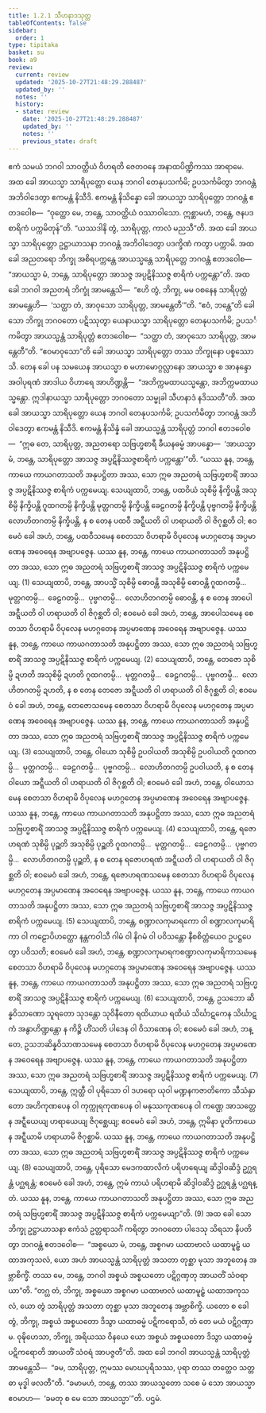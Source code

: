 ```yaml
---
title: 1.2.1 သီဟနာဒသုတ္တ
tableOfContents: false
sidebar:
  order: 1
type: tipitaka
basket: su
book: a9
review:
  current: review
  updated: '2025-10-27T21:48:29.288487'
  updated_by: ''
  notes: ''
  history:
  - state: review
    date: '2025-10-27T21:48:29.288487'
    updated_by: ''
    notes: ''
    previous_state: draft
---
```



<ReviewStatus review={frontmatter.review} showDetails={true} />

<HypothesisAnnotation frontmatter={frontmatter} />

<DynamicBreadcrumb />

<Division number="11" book="a9" e="ch" v="17" p="180">

<Paragraph number="87" book="a9">
ဧကံ သမယံ ဘဂဝါ သာဝတ္ထိယံ ဝိဟရတိ ဇေတဝနေ အနာထပိဏ္ဍိကဿ အာရာမေ. အထ ခေါ အာယသ္မာ သာရိပုတ္တော ယေန ဘဂဝါ တေနုပသင်္ကမိ; ဥပသင်္ကမိတွာ ဘဂဝန္တံ အဘိဝါဒေတွာ ဧကမန္တံ နိသီဒိ. ဧကမန္တံ နိသိန္နော ခေါ အာယသ္မာ သာရိပုတ္တော ဘဂဝန္တံ ဧတဒဝေါစ—  “ဝုတ္ထော မေ, ဘန္တေ, သာဝတ္ထိယံ ဝဿာဝါသော. ဣစ္ဆာမဟံ, ဘန္တေ, ဇနပဒစာရိကံ ပက္ကမိတုန်”တိ. “ယဿဒါနိ တွံ, သာရိပုတ္တ, ကာလံ မညသီ”တိ. အထ ခေါ အာယသ္မာ သာရိပုတ္တော ဥဋ္ဌာယာသနာ ဘဂဝန္တံ အဘိဝါဒေတွာ ပဒက္ခိဏံ ကတွာ ပက္ကာမိ. အထ ခေါ အညတရော ဘိက္ခု အစိရပက္ကန္တေ အာယသ္မန္တေ သာရိပုတ္တေ ဘဂဝန္တံ ဧတဒဝေါစ—  “အာယသ္မာ မံ, ဘန္တေ, သာရိပုတ္တော အာသဇ္ဇ အပ္ပဋိနိဿဇ္ဇ စာရိကံ ပက္ကန္တော”တိ. အထ ခေါ ဘဂဝါ အညတရံ ဘိက္ခုံ အာမန္တေသိ—  “ဧဟိ တွံ, ဘိက္ခု, မမ ဝစနေန သာရိပုတ္တံ အာမန္တေဟိ—  ‘သတ္ထာ တံ, အာဝုသော သာရိပုတ္တ, အာမန္တေတီ’”တိ. “ဧဝံ, ဘန္တေ”တိ ခေါ သော ဘိက္ခု ဘဂဝတော ပဋိဿုတွာ ယေနာယသ္မာ သာရိပုတ္တော တေနုပသင်္ကမိ; ဥပသင်္ကမိတွာ အာယသ္မန္တံ သာရိပုတ္တံ ဧတဒဝေါစ—  “သတ္ထာ တံ, အာဝုသော သာရိပုတ္တ, အာမန္တေတီ”တိ. “ဧဝမာဝုသော”တိ ခေါ အာယသ္မာ သာရိပုတ္တော တဿ ဘိက္ခုနော ပစ္စဿောသိ.
</Paragraph>

<Paragraph number="88" book="a9">
တေန ခေါ ပန သမယေန အာယသ္မာ စ မဟာမောဂ္ဂလ္လာနော အာယသ္မာ စ အာနန္ဒော အဝါပုရဏံ အာဒါယ ဝိဟာရေ အာဟိဏ္ဍန္တိ—  “အဘိက္ကမထာယသ္မန္တော, အဘိက္ကမထာယသ္မန္တော. ဣဒါနာယသ္မာ သာရိပုတ္တော ဘဂဝတော သမ္မုခါ သီဟနာဒံ နဒိဿတီ”တိ. အထ ခေါ အာယသ္မာ သာရိပုတ္တော ယေန ဘဂဝါ တေနုပသင်္ကမိ; ဥပသင်္ကမိတွာ ဘဂဝန္တံ အဘိဝါဒေတွာ ဧကမန္တံ နိသီဒိ. ဧကမန္တံ နိသိန္နံ ခေါ အာယသ္မန္တံ သာရိပုတ္တံ ဘဂဝါ ဧတဒဝေါစ—  “ဣဓ တေ, သာရိပုတ္တ, အညတရော သဗြဟ္မစာရီ ခီယနဓမ္မံ အာပန္နော—  ‘အာယသ္မာ မံ, ဘန္တေ, သာရိပုတ္တော အာသဇ္ဇ အပ္ပဋိနိဿဇ္ဇစာရိကံ ပက္ကန္တော’”တိ.
</Paragraph>

<Paragraph number="89" book="a9">
“ယဿ နူန, ဘန္တေ, ကာယေ ကာယဂတာသတိ အနုပဋ္ဌိတာ အဿ, သော ဣဓ အညတရံ သဗြဟ္မစာရိံ အာသဇ္ဇ အပ္ပဋိနိဿဇ္ဇ စာရိကံ ပက္ကမေယျ.
</Paragraph>

<Paragraph number="90" book="a9">
သေယျထာပိ, ဘန္တေ, ပထဝိယံ သုစိမ္ပိ နိက္ခိပန္တိ အသုစိမ္ပိ နိက္ခိပန္တိ ဂူထဂတမ္ပိ နိက္ခိပန္တိ မုတ္တဂတမ္ပိ နိက္ခိပန္တိ ခေဠဂတမ္ပိ နိက္ခိပန္တိ ပုဗ္ဗဂတမ္ပိ နိက္ခိပန္တိ လောဟိတဂတမ္ပိ နိက္ခိပန္တိ, န စ တေန ပထဝီ အဋ္ဋီယတိ ဝါ ဟရာယတိ ဝါ ဇိဂုစ္ဆတိ ဝါ; ဧဝမေဝံ ခေါ အဟံ, ဘန္တေ, ပထဝီသမေန စေတသာ ဝိဟရာမိ ဝိပုလေန မဟဂ္ဂတေန အပ္ပမာဏေန အဝေရေန အဗျာပဇ္ဇေန. ယဿ နူန, ဘန္တေ, ကာယေ ကာယဂတာသတိ အနုပဋ္ဌိတာ အဿ, သော ဣဓ အညတရံ သဗြဟ္မစာရိံ အာသဇ္ဇ အပ္ပဋိနိဿဇ္ဇ စာရိကံ ပက္ကမေယျ. (1)
</Paragraph>

<Paragraph number="91" book="a9">
သေယျထာပိ, ဘန္တေ, အာပသ္မိံ သုစိမ္ပိ ဓောဝန္တိ အသုစိမ္ပိ ဓောဝန္တိ ဂူထဂတမ္ပိ…  မုတ္တဂတမ္ပိ…  ခေဠဂတမ္ပိ…  ပုဗ္ဗဂတမ္ပိ…  လောဟိတဂတမ္ပိ ဓောဝန္တိ, န စ တေန အာပေါ အဋ္ဋီယတိ ဝါ ဟရာယတိ ဝါ ဇိဂုစ္ဆတိ ဝါ; ဧဝမေဝံ ခေါ အဟံ, ဘန္တေ, အာပေါသမေန စေတသာ ဝိဟရာမိ ဝိပုလေန မဟဂ္ဂတေန အပ္ပမာဏေန အဝေရေန အဗျာပဇ္ဇေန. ယဿ နူန, ဘန္တေ, ကာယေ ကာယဂတာသတိ အနုပဋ္ဌိတာ အဿ, သော ဣဓ အညတရံ သဗြဟ္မစာရိံ အာသဇ္ဇ အပ္ပဋိနိဿဇ္ဇ စာရိကံ ပက္ကမေယျ. (2)
</Paragraph>

<Paragraph number="92" book="a9">
သေယျထာပိ, ဘန္တေ, တေဇော သုစိမ္ပိ ဍဟတိ အသုစိမ္ပိ ဍဟတိ ဂူထဂတမ္ပိ…  မုတ္တဂတမ္ပိ…  ခေဠဂတမ္ပိ…  ပုဗ္ဗဂတမ္ပိ…  လောဟိတဂတမ္ပိ ဍဟတိ, န စ တေန တေဇော အဋ္ဋီယတိ ဝါ ဟရာယတိ ဝါ ဇိဂုစ္ဆတိ ဝါ; ဧဝမေဝံ ခေါ အဟံ, ဘန္တေ, တေဇောသမေန စေတသာ ဝိဟရာမိ ဝိပုလေန မဟဂ္ဂတေန အပ္ပမာဏေန အဝေရေန အဗျာပဇ္ဇေန. ယဿ နူန, ဘန္တေ, ကာယေ ကာယဂတာသတိ အနုပဋ္ဌိတာ အဿ, သော ဣဓ အညတရံ သဗြဟ္မစာရိံ အာသဇ္ဇ အပ္ပဋိနိဿဇ္ဇ စာရိကံ ပက္ကမေယျ. (3)
</Paragraph>

<Paragraph number="93" book="a9">
သေယျထာပိ, ဘန္တေ, ဝါယော သုစိမ္ပိ ဥပဝါယတိ အသုစိမ္ပိ ဥပဝါယတိ ဂူထဂတမ္ပိ…  မုတ္တဂတမ္ပိ…  ခေဠဂတမ္ပိ…  ပုဗ္ဗဂတမ္ပိ…  လောဟိတဂတမ္ပိ ဥပဝါယတိ, န စ တေန ဝါယော အဋ္ဋီယတိ ဝါ ဟရာယတိ ဝါ ဇိဂုစ္ဆတိ ဝါ; ဧဝမေဝံ ခေါ အဟံ, ဘန္တေ, ဝါယောသမေန စေတသာ ဝိဟရာမိ ဝိပုလေန မဟဂ္ဂတေန အပ္ပမာဏေန အဝေရေန အဗျာပဇ္ဇေန. ယဿ နူန, ဘန္တေ, ကာယေ ကာယဂတာသတိ အနုပဋ္ဌိတာ အဿ, သော ဣဓ အညတရံ သဗြဟ္မစာရိံ အာသဇ္ဇ အပ္ပဋိနိဿဇ္ဇ စာရိကံ ပက္ကမေယျ. (4)
</Paragraph>

<Paragraph number="94" book="a9">
သေယျထာပိ, ဘန္တေ, ရဇောဟရဏံ သုစိမ္ပိ ပုဉ္ဆတိ အသုစိမ္ပိ ပုဉ္ဆတိ ဂူထဂတမ္ပိ…  မုတ္တဂတမ္ပိ…  ခေဠဂတမ္ပိ…  ပုဗ္ဗဂတမ္ပိ…  လောဟိတဂတမ္ပိ ပုဉ္ဆတိ, န စ တေန ရဇောဟရဏံ အဋ္ဋီယတိ ဝါ ဟရာယတိ ဝါ ဇိဂုစ္ဆတိ ဝါ; ဧဝမေဝံ ခေါ အဟံ, ဘန္တေ, ရဇောဟရဏသမေန စေတသာ ဝိဟရာမိ ဝိပုလေန မဟဂ္ဂတေန အပ္ပမာဏေန အဝေရေန အဗျာပဇ္ဇေန. ယဿ နူန, ဘန္တေ, ကာယေ ကာယဂတာသတိ အနုပဋ္ဌိတာ အဿ, သော ဣဓ အညတရံ သဗြဟ္မစာရိံ အာသဇ္ဇ အပ္ပဋိနိဿဇ္ဇ စာရိကံ ပက္ကမေယျ. (5)
</Paragraph>

<Paragraph number="95" book="a9">
သေယျထာပိ, ဘန္တေ, စဏ္ဍာလကုမာရကော ဝါ စဏ္ဍာလကုမာရိကာ ဝါ ကဠောပိဟတ္ထော နန္တကဝါသီ ဂါမံ ဝါ နိဂမံ ဝါ ပဝိသန္တော နီစစိတ္တံယေဝ ဥပဋ္ဌပေတွာ ပဝိသတိ; ဧဝမေဝံ ခေါ အဟံ, ဘန္တေ, စဏ္ဍာလကုမာရကစဏ္ဍာလကုမာရိကာသမေန စေတသာ ဝိဟရာမိ ဝိပုလေန မဟဂ္ဂတေန အပ္ပမာဏေန အဝေရေန အဗျာပဇ္ဇေန. ယဿ နူန, ဘန္တေ, ကာယေ ကာယဂတာသတိ အနုပဋ္ဌိတာ အဿ, သော ဣဓ အညတရံ သဗြဟ္မစာရိံ အာသဇ္ဇ အပ္ပဋိနိဿဇ္ဇ စာရိကံ ပက္ကမေယျ. (6)
</Paragraph>

<Paragraph number="96" book="a9">
သေယျထာပိ, ဘန္တေ, ဥသဘော ဆိန္နဝိသာဏော သူရတော သုဒန္တော သုဝိနီတော ရထိယာယ ရထိယံ သိင်္ဃာဋကေန သိင်္ဃာဋကံ အနွာဟိဏ္ဍန္တော န ကိဉ္စိ ဟိံသတိ ပါဒေန ဝါ ဝိသာဏေန ဝါ; ဧဝမေဝံ ခေါ အဟံ, ဘန္တေ, ဥသဘဆိန္နဝိသာဏသမေန စေတသာ ဝိဟရာမိ ဝိပုလေန မဟဂ္ဂတေန အပ္ပမာဏေန အဝေရေန အဗျာပဇ္ဇေန. ယဿ နူန, ဘန္တေ, ကာယေ ကာယဂတာသတိ အနုပဋ္ဌိတာ အဿ, သော ဣဓ အညတရံ သဗြဟ္မစာရိံ အာသဇ္ဇ အပ္ပဋိနိဿဇ္ဇ စာရိကံ ပက္ကမေယျ. (7)
</Paragraph>

<Paragraph number="97" book="a9">
သေယျထာပိ, ဘန္တေ, ဣတ္ထီ ဝါ ပုရိသော ဝါ ဒဟရော ယုဝါ မဏ္ဍနကဇာတိကော သီသံနှာတော အဟိကုဏပေန ဝါ ကုက္ကုရကုဏပေန ဝါ မနုဿကုဏပေန ဝါ ကဏ္ဌေ အာသတ္တေန အဋ္ဋီယေယျ ဟရာယေယျ ဇိဂုစ္ဆေယျ; ဧဝမေဝံ ခေါ အဟံ, ဘန္တေ, ဣမိနာ ပူတိကာယေန အဋ္ဋီယာမိ ဟရာယာမိ ဇိဂုစ္ဆာမိ. ယဿ နူန, ဘန္တေ, ကာယေ ကာယဂတာသတိ အနုပဋ္ဌိတာ အဿ, သော ဣဓ အညတရံ သဗြဟ္မစာရိံ အာသဇ္ဇ အပ္ပဋိနိဿဇ္ဇ စာရိကံ ပက္ကမေယျ. (8)
</Paragraph>

<Paragraph number="98" book="a9">
သေယျထာပိ, ဘန္တေ, ပုရိသော မေဒကထာလိကံ ပရိဟရေယျ ဆိဒ္ဒါဝဆိဒ္ဒံ ဥဂ္ဃရန္တံ ပဂ္ဃရန္တံ; ဧဝမေဝံ ခေါ အဟံ, ဘန္တေ, ဣမံ ကာယံ ပရိဟရာမိ ဆိဒ္ဒါဝဆိဒ္ဒံ ဥဂ္ဃရန္တံ ပဂ္ဃရန္တံ. ယဿ နူန, ဘန္တေ, ကာယေ ကာယဂတာသတိ အနုပဋ္ဌိတာ အဿ, သော ဣဓ အညတရံ သဗြဟ္မစာရိံ အာသဇ္ဇ အပ္ပဋိနိဿဇ္ဇ စာရိကံ ပက္ကမေယျာ”တိ. (9)
</Paragraph>

<Paragraph number="99" book="a9">
အထ ခေါ သော ဘိက္ခု ဥဋ္ဌာယာသနာ ဧကံသံ ဥတ္တရာသင်္ဂံ ကရိတွာ ဘဂဝတော ပါဒေသု သိရသာ နိပတိတွာ ဘဂဝန္တံ ဧတဒဝေါစ—  “အစ္စယော မံ, ဘန္တေ, အစ္စဂမာ ယထာဗာလံ ယထာမူဠှံ ယထာအကုသလံ, ယော အဟံ အာယသ္မန္တံ သာရိပုတ္တံ အသတာ တုစ္ဆာ မုသာ အဘူတေန အဗ္ဘာစိက္ခိံ. တဿ မေ, ဘန္တေ, ဘဂဝါ အစ္စယံ အစ္စယတော ပဋိဂ္ဂဏှတု အာယတိံ သံဝရာယာ”တိ. “တဂ္ဃ တံ, ဘိက္ခု, အစ္စယော အစ္စဂမာ ယထာဗာလံ ယထာမူဠှံ ယထာအကုသလံ, ယော တွံ သာရိပုတ္တံ အသတာ တုစ္ဆာ မုသာ အဘူတေန အဗ္ဘာစိက္ခိ. ယတော စ ခေါ တွံ, ဘိက္ခု, အစ္စယံ အစ္စယတော ဒိသွာ ယထာဓမ္မံ ပဋိကရောသိ, တံ တေ မယံ ပဋိဂ္ဂဏှာမ. ဝုဍ္ဎိဟေသာ, ဘိက္ခု, အရိယဿ ဝိနယေ ယော အစ္စယံ အစ္စယတော ဒိသွာ ယထာဓမ္မံ ပဋိကရောတိ အာယတိံ သံဝရံ အာပဇ္ဇတီ”တိ.
</Paragraph>

<Paragraph number="100" book="a9">
အထ ခေါ ဘဂဝါ အာယသ္မန္တံ သာရိပုတ္တံ အာမန္တေသိ—  “ခမ, သာရိပုတ္တ, ဣမဿ မောဃပုရိသဿ, ပုရာ တဿ တတ္ထေဝ သတ္တဓာ မုဒ္ဓါ ဖလတီ”တိ. “ခမာမဟံ, ဘန္တေ, တဿ အာယသ္မတော သစေ မံ သော အာယသ္မာ ဧဝမာဟ—  ‘ခမတု စ မေ သော အာယသ္မာ’”တိ.

</Paragraph>
</Division>

<Paragraph number="101" type="center" book="a9">
ပဌမံ.
</Paragraph>